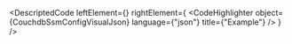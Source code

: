 
<DescriptedCode
  leftElement={<CouchdbSsmConfigDesc />}
  rightElement={
    <CodeHighlighter
      object={CouchdbSsmConfigVisualJson}
      language={"json"}
      title={"Example"}
    />
  }
/>
